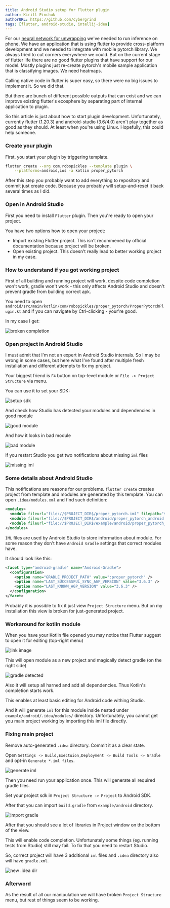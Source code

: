 ```yaml
---
title: Android Studio setup for Flutter plugin
author: Kirill Pinchuk
authorURL: https://github.com/cybergrind
tags: [flutter, android-studio, intellij-idea]
---
```


For our [neural network for unwrapping](https://perfectlabel.io) we've needed to run inference on phone. We have an application that is using flutter to provide cross-platform development and we needed to integrate with mobile pytorch library. We always tried to cut corners everywhere we could. But on the current stage of flutter life there are no good flutter plugins that have support for our model. Mostly plugins just re-create pytorch's mobile sample application that is classifying images. We need heatmaps.

Calling native code in flutter is super easy, so there were no big issues to implement it. So we did that.

But there are bunch of different possible outputs that can exist and we can improve existing flutter's ecosphere by separating part of internal application to plugin.

So this article is just about how to start plugin development. Unfortunately, currently flutter (1.20.3) and android-studio (3.6/4.0) aren't play together as good as they should. At least when you're using Linux. Hopefully, this could help someone.

<!--truncate-->

### Create your plugin

First, you start your plugin by triggering template.

```bash
flutter create --org com.robopickles --template plugin \
    --platforms=android,ios -a kotlin proper_pytorch
```

After this step you probably want to add everything to repository and commit just create code. Because you probably will setup-and-reset it back several times as I did.

### Open in Android Studio

First you need to install `Flutter` plugin. Then you're ready to open your project.

You have two options how to open your project:

* Import existing Flutter project. This isn't recommened by official documentation because project will be broken.
* Open existing project. This doesn't really lead to better working project in my case.

### How to understand if you got working project

First of all building and running project will work, despite code completion won't work, gradle won't work - this only affects Android Studio and doesn't prevent gradle from building correct apk.

You need to open `android/src/main/kotlin/com/robopickles/proper_pytorch/ProperPytorchPlugin.kt` and if you can navigate by Ctrl-clicking - your're good.

In my case I get:

![broken completion](/img/blog/2020-09-13-flutter-and-android-studio/01_broken_completion.png)

### Open project in Android Studio

I must admit that I'm not an expert in Android Studio internals. So I may be wrong in some cases, but here what I've found after multiple fresh installation and different attempts to fix my project.

Your biggest friend is `F4` button on top-level module or `File -> Project Structure` via menu.

You can use it to set your SDK:

![setup sdk](/img/blog/2020-09-13-flutter-and-android-studio/02_setup_sdk.png)

And check how Studio has detected your modules and dependencies in good module

![good module](/img/blog/2020-09-13-flutter-and-android-studio/03_good_module.png)

And how it looks in bad module

![bad module](/img/blog/2020-09-13-flutter-and-android-studio/04_bad_module.png)

If you restart Studio you get two notifications about missing `iml` files

![missing iml](/img/blog/2020-09-13-flutter-and-android-studio/05_no_iml_notification.png)

### Some details about Android Studio

This notifications are reasons for our problems. `flutter create` creates project from template and modules are generated by this template. You can open `.idea/modules.xml` and find such definition:

```xml
<modules>
  <module fileurl="file://$PROJECT_DIR$/proper_pytorch.iml" filepath="$PROJECT_DIR$/proper_pytorch.iml" />
  <module fileurl="file://$PROJECT_DIR$/android/proper_pytorch_android.iml" filepath="$PROJECT_DIR$/android/proper_pytorch_android.iml" />
  <module fileurl="file://$PROJECT_DIR$/example/android/proper_pytorch_example_android.iml" filepath="$PROJECT_DIR$/example/android/proper_pytorch_example_android.iml" />
</modules>
```

`IML` files are used by Android Studio to store information about module. For some reason they don't have `Android Gradle` settings that correct modules have.

It should look like this:

```xml
<facet type="android-gradle" name="Android-Gradle">
  <configuration>
    <option name="GRADLE_PROJECT_PATH" value=":proper_pytorch" />
    <option name="LAST_SUCCESSFUL_SYNC_AGP_VERSION" value="3.6.3" />
    <option name="LAST_KNOWN_AGP_VERSION" value="3.6.3" />
  </configuration>
</facet>
```

Probably it is possible to fix it just view `Project Structure` menu. But on my installation this view is broken for just-generated project.


### Workaround for kotlin module

When you have your Kotlin file opened you may notice that Flutter suggest to open it for editing (top-right menu)

![link image](/img/blog/2020-09-13-flutter-and-android-studio/06_open_for_editing.png)

This will open module as a new project and magically detect gradle (on the right side)

![gradle detected](/img/blog/2020-09-13-flutter-and-android-studio/07_gradle_detected.png)

Also it will setup all harned and add all dependencies. Thus Kotlin's completion starts work.

This enables at least basic editing for Android code withing Studio.


And it will generate `iml` for this module inside nested under `example/android/.idea/modules/` directory. Unfortunately, you cannot get you main project working by importing this iml file directly.

### Fixing main project

Remove auto-generated `.idea` directory. Commit it as a clear state.

Open `Settings -> Build,Exectuion,Deployment -> Build Tools -> Gradle` and opt-in `Generate *.iml files`.

![generate iml](/img/blog/2020-09-13-flutter-and-android-studio/08_generate_iml.png)

Then you need run your application once. This will generate all required gradle files.

Set your project sdk in `Project Structure -> Project` to Android SDK.

After that you can import `build.gradle` from `example/android` directory.

![import gradle](/img/blog/2020-09-13-flutter-and-android-studio/09_import_gradle.png)

After that you should see a lot of libraries in Project window on the bottom of the view.

This will enable code completion. Unfortunately some things (eg. running tests from Studio) still may fail. To fix that you need to restart Studio.

So, correct project will have 3 additional `iml` files and `.idea` directory also will have `gradle.xml`.

![new .idea dir](/img/blog/2020-09-13-flutter-and-android-studio/10_good_idea.png)

### Afterword

As the result of all our manipulation we will have broken `Project Structure` menu, but rest of things seem to be working.

